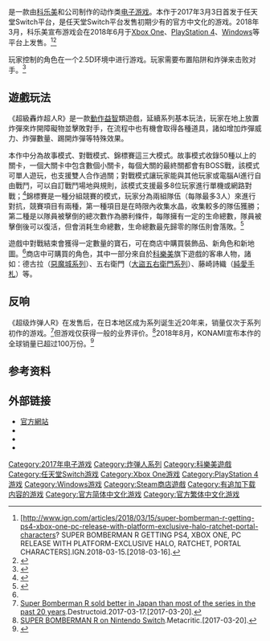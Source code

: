{{Expand|time=2017-03-25T18:03:34+00:00}}
{{expert}}
{{NoteTA
| G1 = Games
| 1=zh-cn:炸弹人;zh-tw:轟炸超人;zh-hk:炸彈人;
| 2=zh-cn:超级炸弹人R;zh-tw:超級轟炸超人R;zh-hk:超級炸彈人R;
}}
{{Infobox VG
| title = 超级炸弹人R
| japanese = スーパーボンバーマン R
| english = Super Bomberman R
| image =File:超級炸彈人R.jpg
| developer = [[科乐美|科乐美]]、{{link-en|HexaDrive|HexaDrive}}
| publisher = 科乐美
| distributor =
| director =
| producer =
| designer =
| programmer =
| artist =
| writer =
| composer =
| series = [[炸彈人系列|炸彈人系列]]
| engine =
| platforms = {{spml|[[任天堂Switch|任天堂Switch]]|[[Xbox_One|Xbox One]]|[[PlayStation_4|PlayStation 4]]|[[Windows|Windows]]}}
| released = '''任天堂Switch'''{{vgr|WW|2017年3月3日|TW|2017年12月1日|KR|2017年12月1日}}'''Xbox One、PlayStation 4'''{{vgr|HK|2018年6月12日|NA|2018年6月12日|WW|2018年6月14日}}'''Windows'''{{vgr|WW|2018年6月13日}}
| genre =[[動作遊戲|動作]]、[[益智遊戲|益智]]
| modes =[[單人遊戲|單人]]、[[多人遊戲|多人]]
}}

{{vgname|超级炸弹人R|en=Super Bomberman R|ja=スーパーボンバーマン Ｒ|cn=超级炸弹人R|tw=超級轟炸超人R|hk=cn|官方简体中文译名为“'''超级博蒙曼R'''”}}是一款由[[科乐美|科乐美]]和{{link-en|HexaDrive|HexaDrive}}公司制作的动作类[[电子游戏|电子游戏]]。本作于2017年3月3日首发于任天堂Switch平台，是任天堂Switch平台发售初期少有的官方中文化的游戏。2018年3月，科乐美宣布游戏会在2018年6月于[[Xbox_One|Xbox One]]、[[PlayStation_4|PlayStation 4]]、[[Windows|Windows]]等平台上发售。<ref>[http://www.ign.com/articles/2018/03/15/super-bomberman-r-getting-ps4-xbox-one-pc-release-with-platform-exclusive-halo-ratchet-portal-characters? SUPER BOMBERMAN R GETTING PS4, XBOX ONE, PC RELEASE WITH PLATFORM-EXCLUSIVE HALO, RATCHET, PORTAL CHARACTERS].IGN.2018-03-15.[2018-03-16].</ref><ref>{{cite news|title=《超級轟炸超人 R》6 月跨 PS4、Xbox One 與 PC 平台推出 將提供平台專屬合作角色|url=https://gnn.gamer.com.tw/5/160205.html|accessdate=2018-03-16|publisher=[[巴哈姆特電玩資訊站|巴哈姆特電玩資訊站]]|date=2018-03-16}}</ref>

玩家控制的角色在一个2.5D环境中进行游戏。玩家需要布置陷阱和炸弹来击败对手。<ref name="polygon_gameplay">{{cite web | url=http://www.polygon.com/2017/1/13/14265652/super-bomberman-r-nintendo-switch-gameplay | title=Watch 15 minutes of Super Bomberman R on the Nintendo Switch | work=[[Polygon_(website)|Polygon]] | first=Julia | last=Alexander | date=2017-01-13 | accessdate=2017-01-13}}</ref>

== 遊戲玩法 ==
《超級轟炸超人R》是一款[[動作遊戲|動作]][[益智遊戲|益智]]類遊戲，延續系列基本玩法，玩家在地上放置炸彈來炸開障礙物並擊敗對手，在流程中也有機會取得各種道具，諸如增加炸彈威力、炸彈數量、踢開炸彈等特殊效果。

本作中分為故事模式、對戰模式、錦標賽這三大模式。故事模式收錄50種以上的關卡，一個大關卡中包含數個小關卡，每個大關的最終關都會有BOSS戰，該模式可單人遊玩，也支援雙人合作過關；對戰模式讓玩家能與其他玩家或電腦AI進行自由戰鬥，可以自訂戰鬥場地與規則，該模式支援最多8位玩家進行單機或網路對戰；<ref name="巴哈1">{{cite news|title=最多可 8 人同樂的《超級轟炸超人 R》將與 Nintendo Switch 同步發售|url=https://gnn.gamer.com.tw/3/142483.html|accessdate=2018-03-16|publisher=[[巴哈姆特電玩資訊站|巴哈姆特電玩資訊站]]|date=2017-01-14}}</ref>錦標賽是一種分組競賽的模式，玩家分為兩組隊伍（每隊最多3人）來進行對抗，競賽項目有兩種，第一種項目是在時限內收集水晶，收集較多的隊伍獲勝；第二種是以隊員被擊倒的總次數作為勝利條件，每隊擁有一定的生命總數，隊員被擊倒後可以復活，但會消耗生命總數，生命總數最先歸零的隊伍則會落敗。<ref name="巴哈2">{{cite news|title=藤崎詩織炸彈人登場！《超級轟炸超人 R》釋出 3 對 3 隊伍戰「錦標賽」更新|url=https://gnn.gamer.com.tw/9/155339.html|accessdate=2018-03-16|publisher=[[巴哈姆特電玩資訊站|巴哈姆特電玩資訊站]]|date=2017-11-16}}</ref>

遊戲中對戰結束會獲得一定數量的寶石，可在商店中購買裝飾品、新角色和新地圖。<ref name="巴哈1"/>商店中可購買的角色，其中一部分來自於[[科樂美|科樂美]]旗下遊戲的客串人物，諸如：德古拉（[[惡魔城系列|惡魔城系列]]）、五右衛門（[[大盜五右衛門系列|大盜五右衛門系列]]）、藤崎詩織（[[純愛手札|純愛手札]]）等。

== 反响 ==
《超级炸弹人R》在发售后，在日本地区成为系列诞生近20年来，销量仅次于系列初作的游戏。<ref>[https://www.destructoid.com/super-bomberman-r-sold-better-in-japan-than-most-of-the-series-in-the-past-20-years-424555.phtml Super Bomberman R sold better in Japan than most of the series in the past 20 years].Destructoid.2017-03-17.[2017-03-20].</ref>但游戏仅获得一般的业界评价。<ref>[http://www.metacritic.com/game/switch/super-bomberman-r SUPER BOMBERMAN R on Nintendo Switch].Metacritic.[2017-03-20].</ref>2018年8月，KONAMI宣布本作的全球销量已超过100万份。<ref>{{Cite web|url=https://www.famitsu.com/news/201808/02161820.html|title=『スーパーボンバーマン Ｒ』が全世界で累計販売本数100万本を突破！ 100万本突破を記念したスペシャルムービー公開 - ファミ通.com|accessdate=2018-08-04|work=ファミ通.com|language=ja}}</ref>

== 参考资料 ==
{{Reflist}}

== 外部链接 ==

* [https://www.konami.com/games/bomberman/r/asia/cnt/ 官方網站]
* {{Facebook|officialbomberman|炸弹人 官方}}
* {{Facebook|BombermanAsia|炸弹人 亞洲官方}}
* {{Twitter|bomberman573|炸弹人 日本官方}}

{{恶魔城系列}}
{{DEFAULTSORT:Super Bomberman R}}
[[Category:2017年电子游戏|Category:2017年电子游戏]]
[[Category:炸弹人系列|Category:炸弹人系列]]
[[Category:科樂美遊戲|Category:科樂美遊戲]]
[[Category:任天堂Switch游戏|Category:任天堂Switch游戏]]
[[Category:Xbox_One游戏|Category:Xbox One游戏]]
[[Category:PlayStation_4游戏|Category:PlayStation 4游戏]]
[[Category:Windows游戏|Category:Windows游戏]]
[[Category:Steam商店遊戲|Category:Steam商店遊戲]]
[[Category:有追加下载内容的游戏|Category:有追加下载内容的游戏]]
[[Category:官方简体中文化游戏|Category:官方简体中文化游戏]]
[[Category:官方繁体中文化游戏|Category:官方繁体中文化游戏]]